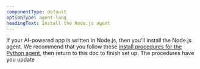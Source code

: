 ```yaml
---
componentType: default
optionType: agent-lang
headingText: Install the Node.js agent
---
```


If your AI-powered app is written in Node.js, then you'll install the Node.js agent. We recommend that you follow these [install procedures for the Python agent](https://docs.newrelic.com/install/python/), then return to this doc to finish set up. The procedures have you update 
